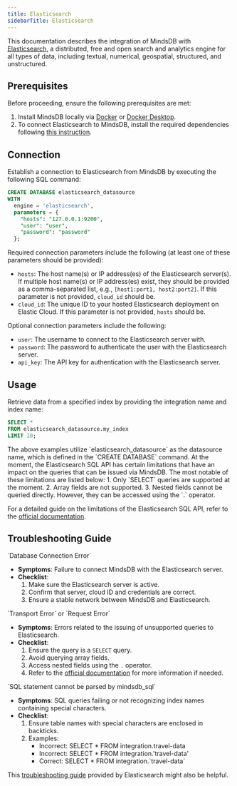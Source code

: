 ```yaml
---
title: Elasticsearch
sidebarTitle: Elasticsearch
---
```


This documentation describes the integration of MindsDB with [Elasticsearch](https://www.elastic.co/what-is/elasticsearch), a distributed, free and open search and analytics engine for all types of data, including textual, numerical, geospatial, structured, and unstructured.

## Prerequisites

Before proceeding, ensure the following prerequisites are met:

1. Install MindsDB locally via [Docker](/setup/self-hosted/docker) or [Docker Desktop](/setup/self-hosted/docker-desktop).
2. To connect Elasticsearch to MindsDB, install the required dependencies following [this instruction](/setup/self-hosted/docker#install-dependencies).

## Connection

Establish a connection to Elasticsearch from MindsDB by executing the following SQL command:

```sql
CREATE DATABASE elasticsearch_datasource
WITH
  engine = 'elasticsearch',
  parameters = {
    "hosts": "127.0.0.1:9200",
    "user": "user",
    "password": "password"
  };
```

Required connection parameters include the following (at least one of these parameters should be provided):

* `hosts`: The host name(s) or IP address(es) of the Elasticsearch server(s). If multiple host name(s) or IP address(es) exist, they should be provided as a comma-separated list, e.g., `[host1:port1, host2:port2]`. If this parameter is not provided, `cloud_id` should be.
* `cloud_id`: The unique ID to your hosted Elasticsearch deployment on Elastic Cloud. If this parameter is not provided, `hosts` should be.

Optional connection parameters include the following:

* `user`: The username to connect to the Elasticsearch server with.
* `password`: The password to authenticate the user with the Elasticsearch server.
* `api_key`: The API key for authentication with the Elasticsearch server.

## Usage

Retrieve data from a specified index by providing the integration name and index name:

```sql
SELECT *
FROM elasticsearch_datasource.my_index
LIMIT 10;
```

<Note>
The above examples utilize `elasticsearch_datasource` as the datasource name, which is defined in the `CREATE DATABASE` command.
</Note>

<Tip>
At the moment, the Elasticsearch SQL API has certain limitations that have an impact on the queries that can be issued via MindsDB. The most notable of these limitations are listed below:
1. Only `SELECT` queries are supported at the moment.
2. Array fields are not supported.
3. Nested fields cannot be queried directly. However, they can be accessed using the `.` operator.

For a detailed guide on the limitations of the Elasticsearch SQL API, refer to the [official documentation](https://www.elastic.co/guide/en/elasticsearch/reference/current/sql-limitations.html).
</Tip>

## Troubleshooting Guide

<Warning>
`Database Connection Error`

* **Symptoms**: Failure to connect MindsDB with the Elasticsearch server.
* **Checklist**:
    1. Make sure the Elasticsearch server is active.
    2. Confirm that server, cloud ID and credentials are correct.
    3. Ensure a stable network between MindsDB and Elasticsearch.
</Warning>

<Warning>
`Transport Error` or `Request Error`

* **Symptoms**: Errors related to the issuing of unsupported queries to Elasticsearch.
* **Checklist**:
    1. Ensure the query is a `SELECT` query.
    2. Avoid querying array fields.
    3. Access nested fields using the `.` operator.
    4. Refer to the [official documentation](https://www.elastic.co/guide/en/elasticsearch/reference/current/sql-limitations.html) for more information if needed.
</Warning>

<Warning>
`SQL statement cannot be parsed by mindsdb_sql`

* **Symptoms**: SQL queries failing or not recognizing index names containing special characters.
* **Checklist**:
    1. Ensure table names with special characters are enclosed in backticks.
    2. Examples:
        * Incorrect: SELECT * FROM integration.travel-data
        * Incorrect: SELECT * FROM integration.'travel-data'
        * Correct: SELECT * FROM integration.\`travel-data\`
</Warning>

This [troubleshooting guide](https://www.elastic.co/guide/en/elasticsearch/reference/current/troubleshooting.html) provided by Elasticsearch might also be helpful.